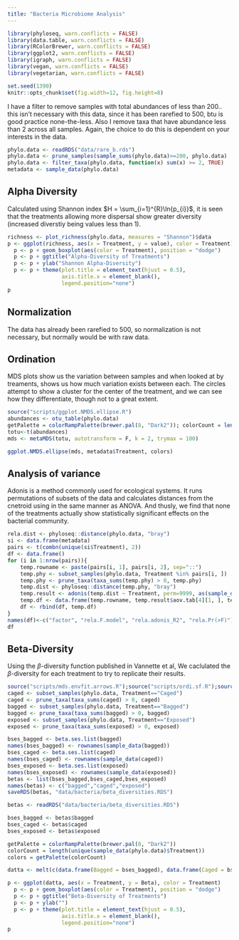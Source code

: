 ```yaml
---
title: "Bacteria Microbiome Analysis"
---
```

<script>
$(document).ready(function() {
  $items = $('div#TOC li');
  $items.each(function(idx) {
    num_ul = $(this).parentsUntil('#TOC').length;
    $(this).css({'text-indent': num_ul * 10, 'padding-left': 0});
  });
});
</script>

```r
library(phyloseq, warn.conflicts = FALSE)
library(data.table, warn.conflicts = FALSE)
library(RColorBrewer, warn.conflicts = FALSE)
library(ggplot2, warn.conflicts = FALSE)
library(igraph, warn.conflicts = FALSE)
library(vegan, warn.conflicts = FALSE)
library(vegetarian, warn.conflicts = FALSE)
```
```r
set.seed(1390)
knitr::opts_chunk$set(fig.width=12, fig.height=8)
```

I have a filter to remove samples with total abundances of less than 200.. this isn't necessary with this data, since it has been rarefied to 500, btu is good practice none-the-less. Also I remove taxa that have abundance less than 2 across all samples. Again, the choice to do this is dependent on your interests in the data.

```r
phylo.data <- readRDS("data/rare_b.rds")
phylo.data <- prune_samples(sample_sums(phylo.data)>=200, phylo.data)
phylo.data <- filter_taxa(phylo.data, function(x) sum(x) >= 2, TRUE)
metadata <- sample_data(phylo.data)
```

## Alpha Diversity

Calculated using Shannon index $H = \sum_{i=1}^{R}\ln{p_{i}}$, it is seen that the treatments allowing more dispersal show greater diversity (increased diverstiy being values less than $1$).

```r
richness <- plot_richness(phylo.data, measures = "Shannon")$data
p <- ggplot(richness, aes(x = Treatment, y = value), color = Treatment)
  p <- p + geom_boxplot(aes(color = Treatment), position = "dodge")  
  p <- p + ggtitle("Alpha-Diversity of Treatments")
  p <- p + ylab("Shannon Alpha-Diversity")
  p <- p + theme(plot.title = element_text(hjust = 0.5),
                 axis.title.x = element_blank(),
                 legend.position="none")
p
```

## Normalization

The data has already been rarefied to 500, so normalization is not necessary, but normally would be with raw data.

## Ordination

MDS plots show us the variation between samples and when looked at by treaments, shows us how much variation exists between each. The circles attempt to show a cluster for the center of the treatment, and we can see how they differentiate, though not to a great extent.

```r
source("scripts/ggplot.NMDS.ellipse.R")
abundances <- otu_table(phylo.data)
getPalette = colorRampPalette(brewer.pal(8, "Dark2")); colorCount = length(unique(metadata$Treatment)); colors = getPalette(colorCount); theme_set(theme_bw())
totu<-t(abundances)
mds <- metaMDS(totu, autotransform = F, k = 2, trymax = 100)
```
```r
ggplot.NMDS.ellipse(mds, metadata$Treatment, colors)
```

## Analysis of variance

Adonis is a method commonly used for ecological systems. It runs permutations of subsets of the data and calculates distances from the cnetroid using in the same manner as ANOVA. And thusly, we find that none of the treatments actually show statistically significant effects on the bacterial community.

```r
rela.dist <- phyloseq::distance(phylo.data, "bray")
si <- data.frame(metadata)
pairs <- t(combn(unique(si$Treatment), 2))
df <- data.frame()         
for (i in 1:nrow(pairs)){
	temp.rowname <- paste(pairs[i, 1], pairs[i, 2], sep="::")
	temp.phy <- subset_samples(phylo.data, Treatment %in% pairs[i, ])
	temp.phy <- prune_taxa(taxa_sums(temp.phy) > 0, temp.phy)
	temp.dist <- phyloseq::distance(temp.phy, "bray")
	temp.result <- adonis(temp.dist ~ Treatment, perm=9999, as(sample_data(temp.phy), "data.frame"))
	temp.df <- data.frame(temp.rowname, temp.result$aov.tab[4][1, ], temp.result$aov.tab[5][1, ], temp.result$aov.tab[6][1, ])
	df <- rbind(df, temp.df)
}
names(df)<-c("factor", "rela.F.model", "rela.adonis_R2", "rela.Pr(>F)")
df
```

## Beta-Diversity

Using the $\beta$-diversity function published in Vannette et al, We caclulated the $\beta$-diversity for each treatment to try to replicate their results.

```r
source("scripts/mds.envfit.arrows.R");source("scripts/ordi.sf.R");source("scripts/Vannette.R");source("scripts/Tello.R");
caged <- subset_samples(phylo.data, Treatment=="Caged")
caged <- prune_taxa(taxa_sums(caged) > 0, caged)
bagged <- subset_samples(phylo.data, Treatment=="Bagged")
bagged <- prune_taxa(taxa_sums(bagged) > 0, bagged)
exposed <- subset_samples(phylo.data, Treatment=="Exposed")
exposed <- prune_taxa(taxa_sums(exposed) > 0, exposed)
```

```r
bses_bagged <- beta.ses.list(bagged)
names(bses_bagged) <- rownames(sample_data(bagged))
bses_caged <- beta.ses.list(caged)
names(bses_caged) <- rownames(sample_data(caged))
bses_exposed <- beta.ses.list(exposed)
names(bses_exposed) <- rownames(sample_data(exposed))
betas <- list(bses_bagged,bses_caged,bses_exposed)
names(betas) <- c("bagged","caged","exposed")
saveRDS(betas, "data/bacteria/beta_diversities.RDS")
```
```r
betas <- readRDS("data/bacteria/beta_diversities.RDS")

bses_bagged <- betas$bagged
bses_caged <- betas$caged
bses_exposed <- betas$exposed
```

```r
getPalette = colorRampPalette(brewer.pal(8, "Dark2"))
colorCount = length(unique(sample_data(phylo.data)$Treatment))
colors = getPalette(colorCount)

datta <- melt(c(data.frame(Bagged = bses_bagged), data.frame(Caged = bses_caged), data.frame(Exposed = bses_exposed))); colnames(datta) <- c('Beta', 'Treatment')

p <- ggplot(datta, aes(x = Treatment, y = Beta), color = Treatment)
  p <- p + geom_boxplot(aes(color = Treatment), position = "dodge")  
  p <- p + ggtitle("Beta-Diversity of Treatments")
  p <- p + ylab("")
  p <- p + theme(plot.title = element_text(hjust = 0.5),
                 axis.title.x = element_blank(),
                 legend.position="none")
p
```
